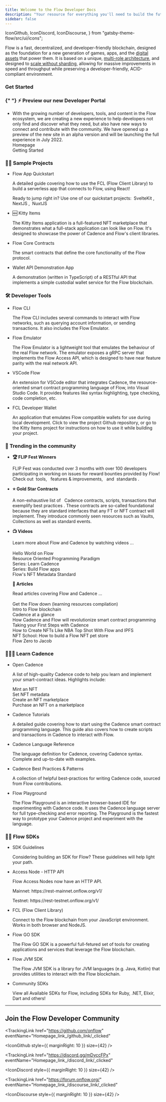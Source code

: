 ```yaml
---
title: Welcome to the Flow Developer Docs
description: "Your resource for everything you'll need to build the future on Flow"
sidebar: false
---
```



  IconGithub,
  IconDiscord,
  IconDiscourse,
} from "gatsby-theme-flow/src/ui/icons";

‍Flow is a fast, decentralized, and developer-friendly blockchain, designed as the foundation for a new generation of games, apps, and the [digital assets](https://www.onflow.org/post/flow-blockchain-cadence-programming-language-resources-assets) that power them. It is based on a unique, [multi-role architecture](https://www.onflow.org/primer), and designed to [scale without sharding](https://www.onflow.org/post/flow-blockchain-multi-node-architecture-advantages), allowing for massive improvements in speed and throughput while preserving a developer-friendly, ACID-compliant environment.

### Get Started

<div className="homepage-grid">

<div className="grid-item wide">

<h3>
  {" "}
  ⚡️
  <TrackingLink target="_blank" href="https://developers.onflow.org" eventName="Homepage_link_/dev_portal_home/_clicked">
    Preview our new Developer Portal
  </TrackingLink>
</h3>

<ul className="grid-item-list">
  <li>
   With the growing number of developers, tools, and content in the Flow ecosystem, we are creating a new experience to 
   help developers not only find and discover what they need, but also have new ways to connect and contribute with the community. We have opened up 
   a preview of the new site in an alpha version and will be launching the full experience in July 2022. <br/>
   <TrackingLink href="https://developers.onflow.org" eventName="Homepage_link_/dev_portal_home/_clicked">
    Homepage
  </TrackingLink> 
  <br/>
  <TrackingLink href="https://developers.onflow.org/getting-started" eventName="Homepage_link_/dev_portal_start/_clicked">
    Getting Started
  </TrackingLink>
  </li>
</ul>

</div>

<div className="grid-item">
<h3>🏃‍♂️ Sample Projects</h3>

<ul className="grid-item-list">
  <li>
    <TrackingLink  href="/fcl/tutorials/flow-app-quickstart/" eventName="Homepage_link_/fcl/tutorials/flow-app-quickstart/_clicked">Flow App Quickstart</TrackingLink> <br/>
    <p>A detailed guide covering how to use the <TrackingLink href="/flow-js-sdk/" eventName="Homepage_link_/flow-js-sdk/_clicked">FCL (Flow Client Library)</TrackingLink> to build a serverless app that connects to Flow, using React!</p>
    <p>Ready to jump right in? Use one of our quickstart projects:&nbsp;
      <TrackingLink href="https://github.com/muttoni/fcl-sveltekit-quickstart" eventName="Homepage_link_/https://github.com/muttoni/fcl-sveltekit-quickstart/_clicked">
      SvelteKit
      </TrackingLink>,&nbsp;
      <TrackingLink href="https://github.com/muttoni/fcl-nextjs-quickstart" eventName="Homepage_link_/https://github.com/muttoni/fcl-nextjs-quickstart/_clicked">
      NextJS
      </TrackingLink>,&nbsp;
      <TrackingLink href="https://github.com/brunogonzales/fcl-nuxt-starter" eventName="Homepage_link_/https://github.com/brunogonzales/fcl-nuxt-starter/_clicked">
      NuxtJS
      </TrackingLink>
    </p>
  </li>
  <li>
    <TrackingLink href="/kitty-items/" eventName="Homepage_link_/kitty-items/_clicked">
    🆕 Kitty Items
    </TrackingLink> <br/>
    <p>The Kitty Items application is a full-featured NFT marketplace that demonstrates what a full-stack application can look like on Flow. It's designed to showcase the power of Cadence and Flow's client libraries.</p>
  </li>
  <li>
    <TrackingLink href="https://github.com/onflow/flow-core-contracts" eventName="Homepage_link_/flow-core-contract/_clicked">
    Flow Core Contracts
    </TrackingLink> <br/>
    <p>The smart contracts that define the core functionality of the Flow protocol.</p>
  </li>
  <li>
    <TrackingLink href="https://github.com/flow-hydraulics/flow-wallet-api/tree/main/examples/nextjs-fusd-provider" eventName="Homepage_link_/flow-wallet-api-node-demo/_clicked">
    Wallet API Demonstration App
    </TrackingLink> <br/>
    <p>A demonstration (written in TypeScript) of a RESTful API that implements a simple custodial wallet service for the Flow blockchain.</p>
  </li>
</ul>
</div>

<div className="grid-item">
<h3>🛠 Developer Tools</h3>
  <ul className="grid-item-list">
  <li>
    <TrackingLink href="/flow-cli/" eventName="Homepage_link_/flow-cli/_clicked">
   Flow CLI
    </TrackingLink> <br/>
    <p>The Flow CLI includes several commands to interact with Flow networks, such as querying account information, or sending transactions. It also includes the Flow Emulator.</p>
  </li>
  <li>
    <TrackingLink href="https://github.com/onflow/flow-emulator/blob/master/README.md" eventName="Homepage_link_/https://github.com/onflow/flow-emulator/blob/master/README.md/_clicked">Flow Emulator</TrackingLink> <br/>
    <p>The Flow Emulator is a lightweight tool that emulates the behaviour of the real Flow network.
      The emulator exposes a gRPC server that implements the Flow Access API, which is designed to have near feature parity with the real network API.</p>
  </li>
  <li>
    <TrackingLink href="/vscode-extension/" eventName="Homepage_link_/vscode-extension/_clicked">
    VSCode Flow
    </TrackingLink> <br/>
    <p>An extension for VSCode editor that integrates Cadence, the resource-oriented smart contract programming language of Flow, into Visual Studio Code. It provides features like syntax highlighting, type checking, code completion, etc.</p>
  </li>
  <li>
    <TrackingLink href="https://github.com/onflow/fcl-dev-wallet" eventName="Homepage_link_/kitty-items/_clicked">
    FCL Developer Wallet
    </TrackingLink> <br/>
    <p>An application that emulates Flow compatible wallets for use during local development. Click to view the project Github repository, or go to the Kitty Items project for instructions on how to use it while building your project.</p>
  </li>
</ul>

</div>

<div className="grid-item">
  <h3>🚀 Trending in the community</h3>
  <ul className="grid-item-list">
  <li><b>🏆 FLIP Fest Winners</b>
    <br />
    <p>
     FLIP Fest was conducted over 3 months with over 100 developers participating in working on issues for reward bounties provided by Flow! Check out&nbsp;
      <TrackingLink
        href="flip-fest-winners/#new-tools"
        eventName="Homepage_link_FLIP-new-tools_clicked"
      >
       tools, 
      </TrackingLink>&nbsp;
      <TrackingLink
        href="flip-fest-winners/#new-features--improvements"
        eventName="Homepage_link_FLIP-new-features_clicked">
        features & improvements,
      </TrackingLink>&nbsp; and&nbsp;
      <TrackingLink
        href="flip-fest-winners/#new-standards"
        eventName="Homepage_link_FLIP-new-features_clicked"
      >
        standards
      </TrackingLink>.
    </p>
  </li>
  <li>
    <b>⭐️ Gold Star Contracts</b>
    <br />
    <p>
     A non-exhaustive list of &nbsp;
         <TrackingLink
      href="https://github.com/muttoni/gold-star-contracts"
      eventName="Homepage_link_/gold-star-contracts/_clicked"
    >Cadence contracts, scripts, transactions that exemplify best practices
    </TrackingLink>.
     These contracts are so-called foundational because they are standard interfaces that any FT or NFT contract will implement. They introduce commonly seen resources such as Vaults, Collections as well as standard events.
    </p>
  </li>
  <li>
    <b>📺 Videos</b>
    <br />
    <p>
     Learn more about Flow and Cadence by watching videos ...
     <br/>
     <br />
      <TrackingLink
        href="https://www.youtube.com/watch?v=pRz7EzrWchs"
        eventName="Homepage_link/https://www.youtube.com/watch?v=pRz7EzrWchs/_clicked"
      >
        Hello World on Flow
      </TrackingLink>
      <br/>
      <TrackingLink
        href="https://www.youtube.com/watch?v=OYXIr3LuclE"
        eventName="Homepage_link/https://www.youtube.com/watch?v=OYXIr3LuclE/_clicked"
      >
        Resource Oriented Programming Paradigm
      </TrackingLink>
      <br/>
      <TrackingLink
        href="https://www.youtube.com/playlist?list=PLvcQxi9WyGdF32YuZABVTx-t3-FsBNCN2"
        eventName="Homepage_link/https://www.youtube.com/playlist?list=PLvcQxi9WyGdF32YuZABVTx-t3-FsBNCN2/_clicked"
      >
        Series: Learn Cadence
      </TrackingLink>
      <br/>
      <TrackingLink
        href="https://www.youtube.com/playlist?list=PLvcQxi9WyGdGUx-a4rCsLWn_WKlA9YAXP"
        eventName="Homepage_link/https://www.youtube.com/playlist?list=PLvcQxi9WyGdGUx-a4rCsLWn_WKlA9YAXP/_clicked"
      >
        Series: Build Flow apps
      </TrackingLink>
      <br/>
      <TrackingLink
        href="https://youtu.be/rgJRTozG3cw"
        eventName="Homepage_link/https://youtu.be/rgJRTozG3cw/_clicked"
      >
        Flow's NFT Metadata Standard
      </TrackingLink>
    </p>
    <b>📜 Articles</b>
    <br />
    <p>
     Read articles covering Flow and Cadence ...<br/>
     <br/>
      <TrackingLink
        href="https://github.com/ph0ph0/Get-The-Flow-Down"
        eventName="Homepage_link/https://github.com/ph0ph0/Get-The-Flow-Down/_clicked"
      >
        Get the Flow down (learning resources compilation)
      </TrackingLink>
      <br/>
     <TrackingLink
        href="https://jan-bernatik.medium.com/introduction-to-flow-blockchain-7532977c8af8"
        eventName="Homepage_link/https://jan-bernatik.medium.com/introduction-to-flow-blockchain-7532977c8af8/_clicked"
      >
        Intro to Flow blockchain
      </TrackingLink>
      <br/>
      <TrackingLink
        href="https://medium.com/@ebner.benjamin/cadence-at-a-glance-4e685c34b544"
        eventName="Homepage_link/https://medium.com/@ebner.benjamin/cadence-at-a-glance-4e685c34b544/_clicked"
      >
        Cadence at a glance
      </TrackingLink>
      <br/>
      <TrackingLink
        href="https://medium.com/coinmonks/how-cadence-and-flow-will-revolutionize-smart-contract-programming-607bd05b49b"
        eventName="Homepage_link/https://medium.com/coinmonks/how-cadence-and-flow-will-revolutionize-smart-contract-programming-607bd05b49b/_clicked"
      >
        How Cadence and Flow will revolutionize smart contract programming
      </TrackingLink>
      <br/>
        <TrackingLink
        href="https://joshuahannan.medium.com/taking-your-first-steps-with-cadence-19dde86bbd0"
        eventName="Homepage_link/https://joshuahannan.medium.com/taking-your-first-steps-with-cadence-19dde86bbd0/_clicked"
      >
        Taking your First Steps with Cadence
      </TrackingLink>
      <br/>
      <TrackingLink
        href="https://medium.com/pinata/how-to-create-nfts-like-nba-top-shot-with-flow-and-ipfs-701296944bf"
        eventName="Homepage_link/https://medium.com/pinata/how-to-create-nfts-like-nba-top-shot-with-flow-and-ipfs-701296944bf/_clicked"
      >
        How to Create NFTs Like NBA Top Shot With Flow and IPFS
      </TrackingLink>
      <br/>
      <TrackingLink
        href="https://nftschool.dev/tutorial/flow-nft-marketplace/#prerequisites"
        eventName="Homepage_link/https://nftschool.dev/tutorial/flow-nft-marketplace/#prerequisites/_clicked"
      >
        NFT School: How to build a Flow NFT pet store
      </TrackingLink>
      <br/>
        <TrackingLink
        href="https://github.com/jacob-tucker/Flow-Zero-to-Jacob"
        eventName="Homepage_link/https://github.com/jacob-tucker/Flow-Zero-to-Jacob/_clicked"
      >
        Flow Zero to Jacob
      </TrackingLink>
      <br/>
     </p>
  </li>
</ul>

</div>

<div className="grid-item">
<h3>🏄🏼‍♂️ Learn Cadence</h3>

  <ul className="grid-item-list">
    <li>
    <TrackingLink href="https://open-cadence.onflow.org/" eventName="Homepage_link_/https://open-cadence.onflow.org/
/_clicked">Open Cadence</TrackingLink> <br/>
    <p>A list of high-quality Cadence code to help you learn and implement your smart-contract ideas. Highlights include:</p>
    <p>
      <TrackingLink
        href="https://open-cadence.onflow.org/?preview=0"
        eventName="Homepage_link_/https://open-cadence.onflow.org/?preview=0_clicked"
      >
       Mint an NFT
      </TrackingLink>
      <br />
      <TrackingLink
        href="https://open-cadence.onflow.org/?preview=3"
        eventName="Homepage_link_/https://open-cadence.onflow.org/?preview=3_clicked"
      >
      Set NFT metadata
      </TrackingLink>
      <br />
      <TrackingLink
        href="https://open-cadence.onflow.org/?preview=19"
        eventName="Homepage_link_/https://open-cadence.onflow.org/?preview=19_clicked"
      >
      Create an NFT marketplace
      </TrackingLink>
      <br />
            <TrackingLink
        href="https://open-cadence.onflow.org/?preview=21"
        eventName="Homepage_link_/https://open-cadence.onflow.org/?preview=21_clicked"
      >
      Purchase an NFT on a marketplace
      </TrackingLink>
      <br />
    </p>
  </li>
  <li>
    <TrackingLink href="/cadence/tutorial/01-first-steps/" eventName="Homepage_link_/cadence/tutorial/01-first-steps/_clicked">Cadence Tutorials</TrackingLink> <br/>
    <p>A detailed guide covering how to start using the Cadence smart contract programming language. This guide also covers how to create scripts and transactions in Cadence to interact with Flow.</p>
  </li>
  <li>
    <TrackingLink href="/cadence/language/" eventName="Homepage_link_/cadence/language/_clicked">
    Cadence Language Reference
    </TrackingLink> <br/>
    <p>The language definition for Cadence, covering Cadence syntax. Complete and up-to-date with examples.</p>
  </li>
  <li>
    <TrackingLink href="/cadence/design-patterns/" eventName="Homepage_link_/cadence/design-patterns/_clicked">
    Cadence Best Practices & Patterns
    </TrackingLink> <br/>
    <p>A collection of helpful best-practices for writing Cadence code, sourced from Flow contributions.</p>
  </li>
  <li>
    <TrackingLink href="https://play.onflow.org/" eventName="Homepage_link_/https://play.onflow.org/_clicked">
    Flow Playground
    </TrackingLink> <br/>
    <p>The Flow Playground is an interactive browser-based IDE for experimenting with Cadence code. It uses the Cadence language server for full type-checking and error reporting. The Playground is the fastest way to prototype your Cadence project and experiment with the language.</p>
  </li>

</ul>
</div>

<div className="grid-item wide">
<h3>👩‍💻 Flow SDKs</h3>

<ul className="grid-item-list">
   <li>
    <TrackingLink href="/sdk-guidelines/" eventName="Homepage_link_/sdk-guidelines/_clicked">
    SDK Guidelines
    </TrackingLink> <br/>
    <p>Considering building an SDK for Flow? These guidelines will help light your path.</p>
  </li>
   <li>
    <TrackingLink
      event="Homepage*link*/http-api-testnet/\_clicked"
      href="/http-api/"
    >
      Access Node - HTTP API 
    </TrackingLink> <br/>
    <p>Flow Access Nodes now have an HTTP API.</p>
    <p> <span>Mainnet: https://rest-mainnet.onflow.org/v1/</span> </p>
    <p> <span>Testnet: https://rest-testnet.onflow.org/v1/</span></p>
  </li>
  <li>
    <TrackingLink href="/fcl/" eventName="Homepage_link_/fcl/_clicked">
    FCL (Flow Client Library)
    </TrackingLink> <br/>
    <p>Connect to the Flow blockchain from your JavaScript environment. Works in both browser and NodeJS.</p>
  </li>
  <li>
    <TrackingLink href="/flow-go-sdk/" eventName="Homepage_link_/flow-go-sdk/_clicked">Flow GO SDK</TrackingLink> <br/>
    <p>The Flow GO SDK is a powerful full-fetured set of tools for creating applications and services that leverage the Flow blockchain.</p>
  </li>
  <li>
    <TrackingLink href="https://github.com/onflow/flow-jvm-sdk" eventName="Homepage_link_/conre-contracts/_clicked">
    Flow JVM SDK
    </TrackingLink> <br/>
    <p>The Flow JVM SDK is a library for JVM languages (e.g. Java, Kotlin) that provides utilities to interact with the Flow blockchain.</p>
  </li>
 <li>
    <TrackingLink href="/sdks/" eventName="Homepage_link_/sdks/_clicked">
    Community SDKs
    </TrackingLink> <br/>
    <p>View all Available SDKs for Flow, including SDKs for Ruby, .NET, Elixir, Dart and others!</p>
  </li>

</ul>
</div>
</div>

---

## Join the Flow Developer Community

<TrackingLink
  href="https://github.com/onflow"
  eventName="Homepage_link_/github_link/_clicked"
>
  <IconGithub style={{ marginRight: 10 }} size={42} />
</TrackingLink>

<TrackingLink
  href="https://discord.gg/mDvccFPx"
  eventName="Homepage_link_/discord_link/_clicked"
>
  <IconDiscord style={{ marginRight: 10 }} size={42} />
</TrackingLink>

<TrackingLink
  href="https://forum.onflow.org/"
  eventName="Homepage_link_/discourse_link/_clicked"
>
  <IconDiscourse style={{ marginRight: 10 }} size={42} />
</TrackingLink>

